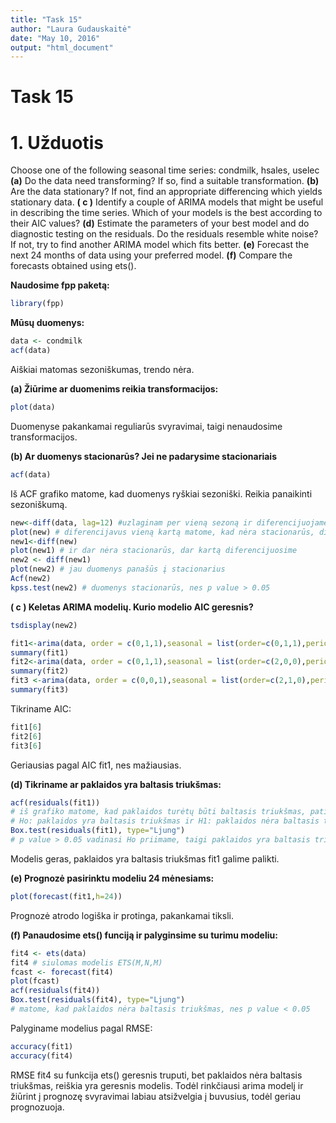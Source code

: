 ---
title: "Task 15"
author: "Laura Gudauskaitė"
date: "May 10, 2016"
output: "html_document"
---

Task 15
========================================================

# **1. Užduotis** 

Choose one of the following seasonal time series: condmilk, hsales,
uselec
**(a)** Do the data need transforming? If so, find a suitable transformation.
**(b)** Are the data stationary? If not, find an appropriate differencing
which yields stationary data.
**( c )** Identify a couple of ARIMA models that might be useful in describing
the time series. Which of your models is the best according
to their AIC values?
**(d)** Estimate the parameters of your best model and do diagnostic
testing on the residuals. Do the residuals resemble white noise?
If not, try to find another ARIMA model which fits better.
**(e)** Forecast the next 24 months of data using your preferred model.
**(f)** Compare the forecasts obtained using ets().

**Naudosime fpp paketą:**

```{r,message=FALSE}
library(fpp)
```

**Mūsų duomenys:**

```{r}
data <- condmilk
acf(data)
```

Aiškiai matomas sezoniškumas, trendo nėra.

**(a) Žiūrime ar duomenims reikia transformacijos:**

```{r}
plot(data)
```

Duomenyse pakankamai reguliarūs svyravimai, taigi nenaudosime transformacijos.

**(b) Ar duomenys stacionarūs? Jei ne padarysime stacionariais**

```{r}
acf(data)
```

Iš ACF grafiko matome, kad duomenys ryškiai sezoniški. Reikia panaikinti sezoniškumą.

```{r}
new<-diff(data, lag=12) #uzlaginam per vieną sezoną ir diferencijuojame, kad nebebūtų sezoniški
plot(new) # diferencijavus vieną kartą matome, kad nėra stacionarūs, diferencijuosime antrą kartą
new1<-diff(new)
plot(new1) # ir dar nėra stacionarūs, dar kartą diferencijuosime
new2 <- diff(new1)
plot(new2) # jau duomenys panašūs į stacionarius
Acf(new2)
kpss.test(new2) # duomenys stacionarūs, nes p value > 0.05
```

**( c ) Keletas ARIMA modelių. Kurio modelio AIC geresnis?**

```{r}
tsdisplay(new2)

fit1<-arima(data, order = c(0,1,1),seasonal = list(order=c(0,1,1),period=12))
summary(fit1)
fit2<-arima(data, order = c(0,1,1),seasonal = list(order=c(2,0,0),period=12))
summary(fit2)
fit3 <-arima(data, order = c(0,0,1),seasonal = list(order=c(2,1,0),period=12))
summary(fit3)
```

Tikriname AIC:

```{r}
fit1[6]
fit2[6]
fit3[6]
```

Geriausias pagal AIC fit1, nes mažiausias.

**(d) Tikriname ar paklaidos yra baltasis triukšmas:**

```{r}
acf(residuals(fit1))
# iš grafiko matome, kad paklaidos turėtų būti baltasis triukšmas, patikrinsime ir su testu:
# Ho: paklaidos yra baltasis triukšmas ir H1: paklaidos nėra baltasis triukšmas
Box.test(residuals(fit1), type="Ljung")
# p value > 0.05 vadinasi Ho priimame, taigi paklaidos yra baltasis triukšmas
```

Modelis geras, paklaidos yra baltasis triukšmas fit1 galime palikti.

**(e) Prognozė pasirinktu modeliu 24 mėnesiams:**

```{r}
plot(forecast(fit1,h=24))
```

Prognozė atrodo logiška ir protinga, pakankamai tiksli.

**(f) Panaudosime ets() funciją ir palyginsime su turimu modeliu:**

```{r}
fit4 <- ets(data)
fit4 # siulomas modelis ETS(M,N,M)
fcast <- forecast(fit4)
plot(fcast)
acf(residuals(fit4))
Box.test(residuals(fit4), type="Ljung")
# matome, kad paklaidos nėra baltasis triukšmas, nes p value < 0.05
```

Palyginame modelius pagal RMSE:

```{r}
accuracy(fit1)
accuracy(fit4)
```

RMSE fit4 su funkcija ets() geresnis truputi, bet paklaidos nėra baltasis triukšmas, reiškia yra geresnis modelis. Todėl rinkčiausi arima modelį ir žiūrint į prognozę svyravimai labiau atsižvelgia į buvusius, todėl geriau prognozuoja.
